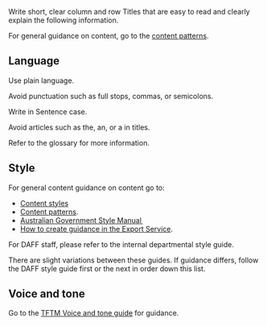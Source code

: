 Write short, clear column and row Titles that are easy to read and clearly explain the following information.

For general guidance on content, go to the [content patterns](/content/content-patterns).

## Language 

Use plain language.

Avoid punctuation such as full stops, commas, or semicolons.

Write in Sentence case.

Avoid articles such as the, an, or a in titles.

Refer to the glossary for more information.

## Style 

For general content guidance on content go to:

- [Content styles](/content/content-styles)
- [Content patterns](/content/content-patterns).
- [Australian Government Style Manual  ](https://www.stylemanual.gov.au)
- [How to create guidance in the Export Service](/guides/how-to-create-guidance).

For DAFF staff, please refer to the internal departmental style guide.

There are slight variations between these guides. If guidance differs, follow the DAFF style guide first or the next in order down this list.

## Voice and tone

Go to the [TFTM Voice and tone guide](/content/voice-and-tone) for guidance.
